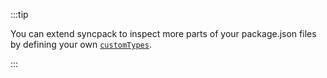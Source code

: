 :::tip

You can extend syncpack to inspect more parts of your package.json files by defining your own [`customTypes`](/syncpack/config/custom-types).

:::
